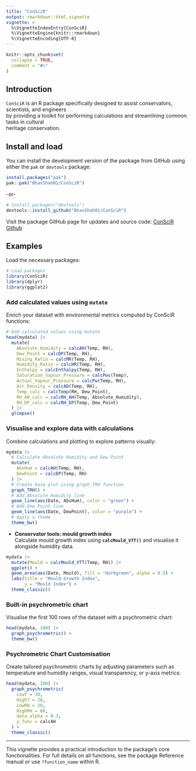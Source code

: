 ```yaml
---
title: "ConSciR"
output: rmarkdown::html_vignette
vignette: >
  %\VignetteIndexEntry{ConSciR}
  %\VignetteEngine{knitr::rmarkdown}
  %\VignetteEncoding{UTF-8}
---
```


```r
knitr::opts_chunk$set(
  collapse = TRUE,
  comment = "#>"
)

```


<!-- badges: start -->

<!-- badges: end -->


## Introduction

`ConSciR` is an R package specifically designed to assist conservators, scientists, and engineers\
by providing a toolkit for performing calculations and streamlining common tasks in cultural\
heritage conservation.

## Install and load

You can install the development version of the package from GitHub using either the `pak` or `devtools` package:

``` r
install.packages("pak")
pak::pak("BhavShah01/ConSciR")
```

-or-

``` r
# install.packages("devtools")
devtools::install_github("BhavShah01/ConSciR")
```

Visit the package GitHub page for updates and source code: [ConSciR Github](https://github.com/BhavShah01/ConSciR)

## Examples

Load the necessary packages:

```r
# Load packages
library(ConSciR)
library(dplyr)
library(ggplot2)
```

### Add calculated values using `mutate`

Enrich your dataset with environmental metrics computed by ConSciR functions:

```r
# Add calculated values using mutate
head(mydata) |> 
  mutate(
    Absolute_Humidity = calcAH(Temp, RH), 
    Dew_Point = calcDP(Temp, RH), 
    Mixing_Ratio = calcMR(Temp, RH), 
    Humidity_Ratio = calcHR(Temp, RH),
    Enthalpy = calcEnthalpy(Temp, RH), 
    Saturation_Vapour_Pressure = calcPws(Temp), 
    Actual_Vapour_Pressure = calcPw(Temp, RH), 
    Air_Density = calcAD(Temp, RH),
    Temp_calc = calcTemp(RH, Dew_Point),
    RH_AH_calc = calcRH_AH(Temp, Absolute_Humidity),
    RH_DP_calc = calcRH_DP(Temp, Dew_Point)
  ) |>
  glimpse()

```


### Visualise and explore data with calculations

Combine calculations and plotting to explore patterns visually:

```r

mydata |>
  # Calculate Absolute Humidity and Dew Point
  mutate(
    AbsHum = calcAH(Temp, RH),
    DewPoint = calcDP(Temp, RH)
  ) |>
  # Create base plot using graph_TRH function
  graph_TRH() +
  # Add Absolute Humidity line
  geom_line(aes(Date, AbsHum), color = "green") +
  # Add Dew Point line
  geom_line(aes(Date, DewPoint), color = "purple") +
  # Apply a theme
  theme_bw()

```


-   **Conservator tools: mould growth index**\
    Calculate mould growth index using **`calcMould_VTT()`** and visualise it alongside humidity data.

```r
mydata |>
  mutate(Mould = calcMould_VTT(Temp, RH)) |>
  ggplot() +
  geom_area(aes(Date, Mould), fill = "darkgreen", alpha = 0.5) +
  labs(title = "Mould Growth Index", 
       y = "Mould Index") + 
  theme_classic()
```



### Built-in psychrometric chart

Visualise the first 100 rows of the dataset with a psychrometric chart:

```r

head(mydata, 100) |>
  graph_psychrometric() + 
  theme_bw()
```

### Psychrometric Chart Customisation

Create tailored psychrometric charts by adjusting parameters such as temperature and humidity ranges, visual transparency, or y-axis metrics:

```r

head(mydata, 100) |>
  graph_psychrometric(
    LowT = 10, 
    HighT = 28,
    LowRH = 20, 
    HighRH = 80,
    data_alpha = 0.3,
    y_func = calcAH
  ) + 
  theme_classic()
```

------------------------------------------------------------------------

This vignette provides a practical introduction to the package’s core functionalities. For full details on all functions, see the package Reference manual or use `?function_name` within R.
